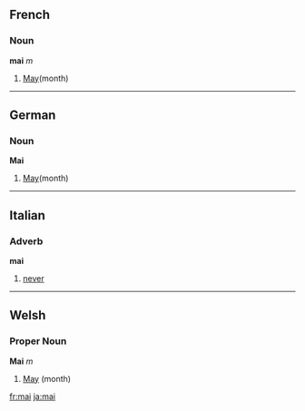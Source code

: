 ==French==
===Noun===
'''mai''' ''m''

# [[May]](month)

----
==German==
===Noun===
'''Mai'''

# [[May]](month)

----
==Italian==
===Adverb===
'''mai'''

# [[never]]

----
==Welsh==
===Proper Noun===
'''Mai''' ''m''
# [[May]] (month)

[[fr:mai]]
[[ja:mai]]
